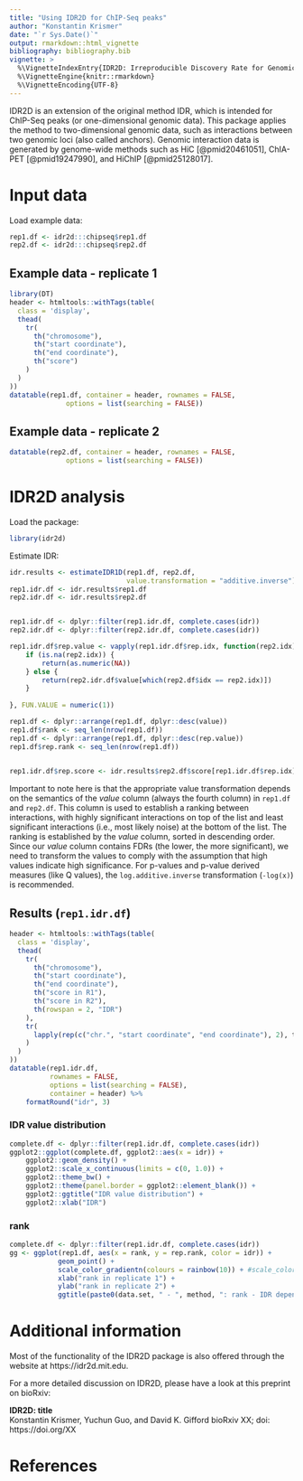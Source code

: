 ```yaml
---
title: "Using IDR2D for ChIP-Seq peaks"
author: "Konstantin Krismer"
date: "`r Sys.Date()`"
output: rmarkdown::html_vignette
bibliography: bibliography.bib
vignette: >
  %\VignetteIndexEntry{IDR2D: Irreproducible Discovery Rate for Genomic Interactions}
  %\VignetteEngine{knitr::rmarkdown}
  %\VignetteEncoding{UTF-8}
---
```


IDR2D is an extension of the original method IDR, which is intended for
ChIP-Seq peaks (or one-dimensional genomic data). This package applies the
method to two-dimensional genomic data, such as interactions between two
genomic loci (also called anchors). Genomic interaction data is generated by
genome-wide methods such as HiC [@pmid20461051], ChIA-PET [@pmid19247990], 
and HiChIP [@pmid25128017].

# Input data

Load example data:
```r
rep1.df <- idr2d:::chipseq$rep1.df
rep2.df <- idr2d:::chipseq$rep2.df
```

## Example data - replicate 1

```r
library(DT)
header <- htmltools::withTags(table(
  class = 'display',
  thead(
    tr(
      th("chromosome"),
      th("start coordinate"),
      th("end coordinate"),
      th("score")
    )
  )
))
datatable(rep1.df, container = header, rownames = FALSE,
              options = list(searching = FALSE))
```

## Example data - replicate 2

```r
datatable(rep2.df, container = header, rownames = FALSE,
              options = list(searching = FALSE))
```


# IDR2D analysis

Load the package:
```r
library(idr2d)
```

Estimate IDR:
```r
idr.results <- estimateIDR1D(rep1.df, rep2.df, 
                             value.transformation = "additive.inverse")
rep1.idr.df <- idr.results$rep1.df
rep2.idr.df <- idr.results$rep2.df


rep1.idr.df <- dplyr::filter(rep1.idr.df, complete.cases(idr))
rep2.idr.df <- dplyr::filter(rep2.idr.df, complete.cases(idr))

rep1.idr.df$rep.value <- vapply(rep1.idr.df$rep.idx, function(rep2.idx) {
    if (is.na(rep2.idx)) {
        return(as.numeric(NA))
    } else {
        return(rep2.idr.df$value[which(rep2.df$idx == rep2.idx)])
    }
    
}, FUN.VALUE = numeric(1))

rep1.df <- dplyr::arrange(rep1.df, dplyr::desc(value))
rep1.df$rank <- seq_len(nrow(rep1.df))
rep1.df <- dplyr::arrange(rep1.df, dplyr::desc(rep.value))
rep1.df$rep.rank <- seq_len(nrow(rep1.df))
        

rep1.idr.df$rep.score <- idr.results$rep2.df$score[rep1.idr.df$rep.idx]
```

Important to note here is that the appropriate value transformation depends
on the semantics of the *value* column (always the fourth column) in `rep1.df`
and `rep2.df`. This column is used to establish a ranking between interactions,
with highly significant interactions on top of the list and least significant
interactions (i.e., most likely noise) at the bottom of the list. The ranking
is established by the *value* column, sorted in descending order. Since our 
*value* column contains FDRs (the lower, the more significant), we need to
transform the values to comply with the assumption that high values indicate
high significance. For p-values and p-value derived measures (like Q values),
the `log.additive.inverse` transformation (`-log(x)`) is recommended.

## Results (`rep1.idr.df`)

```r
header <- htmltools::withTags(table(
  class = 'display',
  thead(
    tr(
      th("chromosome"),
      th("start coordinate"),
      th("end coordinate"),
      th("score in R1"),
      th("score in R2"),
      th(rowspan = 2, "IDR")
    ),
    tr(
      lapply(rep(c("chr.", "start coordinate", "end coordinate"), 2), th)
    )
  )
))
datatable(rep1.idr.df, 
          rownames = FALSE,
          options = list(searching = FALSE),
          container = header) %>%
    formatRound("idr", 3)
```

### IDR value distribution

```r
complete.df <- dplyr::filter(rep1.idr.df, complete.cases(idr))
ggplot2::ggplot(complete.df, ggplot2::aes(x = idr)) +
    ggplot2::geom_density() +
    ggplot2::scale_x_continuous(limits = c(0, 1.0)) +
    ggplot2::theme_bw() +
    ggplot2::theme(panel.border = ggplot2::element_blank()) +
    ggplot2::ggtitle("IDR value distribution") +
    ggplot2::xlab("IDR")
```

### rank

```r
complete.df <- dplyr::filter(rep1.idr.df, complete.cases(idr))
gg <- ggplot(rep1.df, aes(x = rank, y = rep.rank, color = idr)) +
            geom_point() +
            scale_color_gradientn(colours = rainbow(10)) + #scale_color_gradient2(midpoint = 0.5, low = "blue", mid = "green", high = "red") +
            xlab("rank in replicate 1") +
            ylab("rank in replicate 2") +
            ggtitle(paste0(data.set, " - ", method, ": rank - IDR dependence"))
```

# Additional information

Most of the functionality of the IDR2D package is also offered through 
the website at https://idr2d.mit.edu.

For a more detailed discussion on IDR2D, please have a look at 
this preprint on bioRxiv:

**IDR2D: title**  
Konstantin Krismer, Yuchun Guo, and David K. Gifford
bioRxiv XX; doi: https://doi.org/XX

# References
